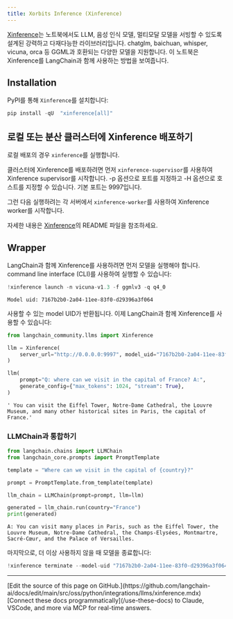 ```yaml
---
title: Xorbits Inference (Xinference)
---
```


[Xinference](https://github.com/xorbitsai/inference)는 노트북에서도 LLM,
음성 인식 모델, 멀티모달 모델을 서빙할 수 있도록 설계된 강력하고 다재다능한 라이브러리입니다. chatglm, baichuan, whisper, vicuna, orca 등 GGML과 호환되는 다양한 모델을 지원합니다. 이 노트북은 Xinference를 LangChain과 함께 사용하는 방법을 보여줍니다.

## Installation

PyPI를 통해 `Xinference`를 설치합니다:

```python
pip install -qU  "xinference[all]"
```

## 로컬 또는 분산 클러스터에 Xinference 배포하기

로컬 배포의 경우 `xinference`를 실행합니다.

클러스터에 Xinference를 배포하려면 먼저 `xinference-supervisor`를 사용하여 Xinference supervisor를 시작합니다. -p 옵션으로 포트를 지정하고 -H 옵션으로 호스트를 지정할 수 있습니다. 기본 포트는 9997입니다.

그런 다음 실행하려는 각 서버에서 `xinference-worker`를 사용하여 Xinference worker를 시작합니다.

자세한 내용은 [Xinference](https://github.com/xorbitsai/inference)의 README 파일을 참조하세요.

## Wrapper

LangChain과 함께 Xinference를 사용하려면 먼저 모델을 실행해야 합니다. command line interface (CLI)를 사용하여 실행할 수 있습니다:

```python
!xinference launch -n vicuna-v1.3 -f ggmlv3 -q q4_0
```

```output
Model uid: 7167b2b0-2a04-11ee-83f0-d29396a3f064
```

사용할 수 있는 model UID가 반환됩니다. 이제 LangChain과 함께 Xinference를 사용할 수 있습니다:

```python
from langchain_community.llms import Xinference

llm = Xinference(
    server_url="http://0.0.0.0:9997", model_uid="7167b2b0-2a04-11ee-83f0-d29396a3f064"
)

llm(
    prompt="Q: where can we visit in the capital of France? A:",
    generate_config={"max_tokens": 1024, "stream": True},
)
```

```output
' You can visit the Eiffel Tower, Notre-Dame Cathedral, the Louvre Museum, and many other historical sites in Paris, the capital of France.'
```

### LLMChain과 통합하기

```python
from langchain.chains import LLMChain
from langchain_core.prompts import PromptTemplate

template = "Where can we visit in the capital of {country}?"

prompt = PromptTemplate.from_template(template)

llm_chain = LLMChain(prompt=prompt, llm=llm)

generated = llm_chain.run(country="France")
print(generated)
```

```output
A: You can visit many places in Paris, such as the Eiffel Tower, the Louvre Museum, Notre-Dame Cathedral, the Champs-Elysées, Montmartre, Sacré-Cœur, and the Palace of Versailles.
```

마지막으로, 더 이상 사용하지 않을 때 모델을 종료합니다:

```python
!xinference terminate --model-uid "7167b2b0-2a04-11ee-83f0-d29396a3f064"
```

---

<Callout icon="pen-to-square" iconType="regular">
    [Edit the source of this page on GitHub.](https://github.com/langchain-ai/docs/edit/main/src/oss/python/integrations/llms/xinference.mdx)
</Callout>
<Tip icon="terminal" iconType="regular">
    [Connect these docs programmatically](/use-these-docs) to Claude, VSCode, and more via MCP for    real-time answers.
</Tip>
